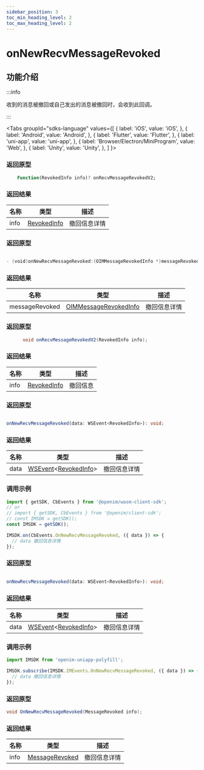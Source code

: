 ```yaml
---
sidebar_position: 3
toc_min_heading_level: 2
toc_max_heading_level: 2
---
```


# onNewRecvMessageRevoked

## 功能介绍

:::info

收到的消息被撤回或自己发出的消息被撤回时，会收到此回调。

:::

<Tabs
groupId="sdks-language"
values={[
{ label: 'iOS', value: 'iOS', },
{ label: 'Android', value: 'Android', },
{ label: 'Flutter', value: 'Flutter', },
{ label: 'uni-app', value: 'uni-app', },
{ label: 'Browser/Electron/MiniProgram', value: 'Web', },
{ label: 'Unity', value: 'Unity', },
]
}>

<TabItem value="Flutter">

### 返回原型

```dart showLineNumbers
    Function(RevokedInfo info)? onRecvMessageRevokedV2;
```

### 返回结果

| 名称 | 类型                                                   | 描述     |
| ---- | ------------------------------------------------------ | -------- |
| info | [RevokedInfo](docs/sdks/class/message/revokedInfo.mdx) | 撤回信息详情 |

</TabItem>

<TabItem value="iOS">

### 返回原型

```swift showLineNumbers

- (void)onNewRecvMessageRevoked:(OIMMessageRevokedInfo *)messageRevoked;

```

### 返回结果

| 名称           | 类型                                                             | 描述     |
| -------------- | ---------------------------------------------------------------- | -------- |
| messageRevoked | [OIMMessageRevokedInfo](docs/sdks/class/message/revokedInfo.mdx) | 撤回信息详情 |

</TabItem>

<TabItem value="Android">

### 返回原型

```java showLineNumbers
      void onRecvMessageRevokedV2(RevokedInfo info);
```

### 返回结果

| 名称 | 类型                                                   | 描述     |
| ---- | ------------------------------------------------------ | -------- |
| info | [RevokedInfo](docs/sdks/class/message/revokedInfo.mdx) | 撤回信息 |


</TabItem>

<TabItem value="Web">

### 返回原型

```ts showLineNumbers

onNewRecvMessageRevoked(data: WSEvent<RevokedInfo>): void;

```

### 返回结果

| 名称 | 类型                                                                                            | 描述         |
| ---- | ----------------------------------------------------------------------------------------------- | ------------ |
| data | [WSEvent](docs/sdks/class/response.mdx)<[RevokedInfo](docs/sdks/class/message/revokedInfo.mdx)> | 撤回信息详情 |

### 调用示例

```js showLineNumbers
import { getSDK, CbEvents } from '@openim/wasm-client-sdk';
// or
// import { getSDK, CbEvents } from '@openim/client-sdk';
// const IMSDK = getSDK();
const IMSDK = getSDK();

IMSDK.on(CbEvents.OnNewRecvMessageRevoked, ({ data }) => {
  // data 撤回信息详情
});
```

</TabItem>

<TabItem value="uni-app">

### 返回原型

```ts showLineNumbers

onNewRecvMessageRevoked(data: WSEvent<RevokedInfo>): void;

```

### 返回结果

| 名称 | 类型                                                                                            | 描述         |
| ---- | ----------------------------------------------------------------------------------------------- | ------------ |
| data | [WSEvent](docs/sdks/class/response.mdx)<[RevokedInfo](docs/sdks/class/message/revokedInfo.mdx)> | 撤回信息详情 |

### 调用示例

```js showLineNumbers
import IMSDK from 'openim-uniapp-polyfill';

IMSDK.subscribe(IMSDK.IMEvents.OnNewRecvMessageRevoked, ({ data }) => {
  // data 撤回信息详情
});
```

</TabItem>

<TabItem value="Unity">

### 返回原型

```C# showLineNumbers
void OnNewRecvMessageRevoked(MessageRevoked info);
```

### 返回结果

| 名称 | 类型                                                   | 描述     |
| ---- | ------------------------------------------------------ | -------- |
| info | [MessageRevoked](docs/sdks/class/message/revokedInfo.mdx) | 撤回信息详情 |

</TabItem>
</Tabs>

